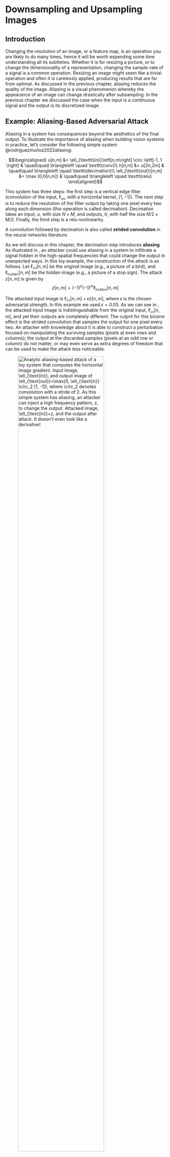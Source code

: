 # Downsampling and Upsampling Images {#sec-downsampling_and_upsampling}

## Introduction

Changing the resolution of an image, or a feature map, is an operation
you are likely to do many times, hence it will be worth expending some
time understanding all its subtleties. Whether it is for resizing a
picture, or to change the dimensionality of a representation, changing
the sample-rate of a signal is a common operation. Resizing an image
might seem like a trivial operation and often it is carelessly applied,
producing results that are far from optimal. As discussed in the
previous chapter, aliasing reduces the quality of the image. Aliasing is
a visual phenomenon whereby the appearance of an image can change
drastically after subsampling. In the previous chapter we discussed the
case when the input is a continuous signal and the output is its
discretized image.

## Example: Aliasing-Based Adversarial Attack

Aliasing in a system has consequences beyond the aesthetics of the final
output. To illustrate the importance of aliasing when building vision
systems in practice, let's consider the following simple system
@rodríguezmuñoz2022aliasing:

$$\begin{aligned}
    u[n,m] &= \ell_{\texttt{in}}\left[n,m\right] \circ \left[-1, 1 \right]  & \quad\quad \triangleleft \quad \texttt{conv}\\
    h[n,m] &= u[2n,2m]  & \quad\quad \triangleleft \quad \texttt{decimation}\\
    \ell_{\texttt{out}}[n,m] &= \max (0,h[n,m])  & \quad\quad \triangleleft \quad \texttt{relu}
\end{aligned}$$

This system has three steps: the first step is a vertical edge filter
(convolution of the input, $\ell_{\texttt{in}}$, with a horizontal
kernel, $[1, -1]$). The next step is to reduce the resolution of the
filter output by taking one pixel every two along each dimension (this
operation is called decimation). Decimation takes an input, $u$, with
size $N\times M$, and outputs, $h$, with half the size $N/2 \times M/2$.
Finally, the third step is a relu nonlinearity.

:::{.column-margin}
A convolution followed by decimation is also called **strided convolution** in the neural networks literature.
:::



As we will discuss in this chapter, the decimation step introduces
**aliasing**. As illustrated in , an attacker could use aliasing in a
system to infiltrate a signal hidden in the high-spatial frequencies
that could change the output in unexpected ways. In this toy example,
the construction of the attack is as follows. Let
$\ell_{\texttt{in}}\left[n,m\right]$ be the original image (e.g., a
picture of a bird), and $\ell_{\texttt{hidden}}\left[n,m\right]$ be the
hidden image (e.g., a picture of a stop sign). The attack
$z \left[n,m\right]$ is given by $$\label{equation:aliasing-attack}
    z \left[n,m\right] = (-1)^n(-1)^m \ell_{\texttt{hidden}}\left[n,m\right]$$

The attacked input image is
$\ell_{\texttt{in}}\left[n,m\right]+ \epsilon z \left[n,m\right]$, where
$\epsilon$ is the chosen adversarial strength. In this example we used
$\epsilon=0.05$. As we can see in , the attacked input image is
indistinguishable from the original input,
$\ell_{\texttt{in}}\left[n,m\right]$, and yet their outputs are
completely different. The culprit for this bizarre effect is the strided
convolution that samples the output for one pixel every two. An attacker
with knowledge about it is able to construct a perturbation focused on
manipulating the surviving samples (pixels at even rows and columns);
the output at the discarded samples (pixels at an odd row or column) do
not matter, or may even serve as extra degrees of freedom that can be
used to make the attack less noticeable.

![Analytic aliasing-based attack of a toy system that computes the horizontal image gradient. Input image, $\ell_{\text{in}}$, and output image of $\ell_{\text{out}}=\max(0, \ell_{\text{in}} \circ_2 [1, -1])$, where $\circ_2$ denotes convolution with a stride of 2. As this simple system has aliasing, an attacker can inject a high frequency pattern, $z$, to change the output. Attacked image, $\ell_{\text{in}}+z$, and the output after attack. It doesn't even look like a derivative!](figures/upsamplig_downsampling/toy_example_book2.png){#fig-simple-network width=80%}




In this chapter we will study aliasing when manipulating image
resolution and how to reduce it.

## Downsampling

Downsampling is an operation that consists of reducing the resolution of
an image. When we reduce the resolution, some information will be lost;
specifically fine image details will be lost. But carelessly removing
pixels will produce a greater loss of information than necessary. The
goal of this chapter will be to study how downsampling has to be done to
minimize the amount of information lost.

### Decimation

Image decimation consists of changing the resolution of an image by
dropping samples. Decimation of an image of size $N \times M$ by a
factor of $k$, where $N$ and $M$ are divisible by $k$, results in a
lower resolution image of size $N/k \times M/k$:
$$\ell_{\downarrow k} \left[n,m\right]  = \ell\left[kn, km\right]$$ It
is common to use the notations
$\ell_{\downarrow k} \left[n,m\right]   = \ell\left[n,m\right] \downarrow k = \ell\left[kn,km\right]$
to denote the decimation operator by a factor $k$. Decimation could be
different across each dimension, but for the analysis here we will
assume that both dimensions are treated equally, as it is usually done.


:::{.column-margin}
Decimation is often drawn using the following block:

![](figures/upsamplig_downsampling/decimation_block_diagram.png)
:::

Decimation is a linear operation therefore we can write it as a matrix.
In the one-dimensional (1D) case, for a signal of length 8, subsampling
by a factor of 2 can be described by the following linear operator:
$$\mathbf{D}_2 = \left[ 
\begin{array}{cccccccc}
1 & 0 & 0 & 0 & 0 & 0 & 0 & 0\\
0 & 0 & 1 & 0 & 0 & 0 & 0 & 0\\
0 & 0 & 0 & 0 & 1 & 0 & 0 & 0\\ 
0 & 0 & 0 & 0 & 0 & 0 & 1 & 0 
\end{array}
\right]$$

@fig-subsampled_textures shows an example of a picture and two
decimated images with factors $k=2$ and $k=4$. For visualization
purposes, the images are scaled so that they occupy the same area.

![Input image (left) and two decimated versions of the same image with factors $k=2$ and $k=4$.](figures/upsamplig_downsampling/subsampled_textures.png){#fig-subsampled_textures width=100%}

As we downsample the image, we lose details in the texture such as the
orientation of the knitting, and it becomes harder to see the overall
shape. Just reducing resolution by a factor of 4 results in an almost
unintelligible image. The loss of information is due to the reduced
resolution, but most important, in this example, additional information
is lost due to aliasing. Aliasing has introduced new texture features in
the subsampled image that are not present in the original image and that
could have been avoided.

How can we reduce the resolution of an image while preserving as many
details as possible?

### Decimation in the Fourier Domain

As we did before for the continuous case, analyzing how the decimation
operator affects the signal in the Fourier domain can be very revealing.
In this section we compute the relationship between the Fourier
transform (FT) of the original image, $\ell$ and the sampled one,
$\ell_{\downarrow k}$. We will use the finite length discrete Fourier
transform (DFT). If the DFT of $\ell\left[n,m\right]$ is
$\mathscr{L}\left[u,v\right]$, the DFT of the sampled image,
$\ell\left[kn,km\right]$ (with size $N/k \times M/k$), is:
$$
\mathscr{L}_{\downarrow k} \left[u,v\right]   = \sum_{n=0}^{N/k-1} \sum_{m=0}^{M/k-1} \ell\left[kn,km\right] \exp{ \left(  -j2\pi \frac{nu}{N/k} \right)}  \exp{ \left(  -j2\pi \frac{mv}{M/k} \right)}
$${#eq-down1} 
as before, we can define an image,
$\ell_{\delta_k} \left[n,m\right]$, of same size as the input image,
$N \times M$, where we set to zero the samples that will be removed in
the decimation operation: 
$$\begin{aligned}
\ell_{\delta_k} \left[n,m\right] &= \ell\left[n,m\right] \sum_{s=0}^{N/k-1} \sum_{r=0}^{M/k-1} \delta \left[n - sk \, ,m - rk \right] \\
&=  \ell\left[n,m\right]  \delta_k \left[n,m\right]\end{aligned}$${#eq-down2} where $\delta_k \left[n,m\right]$ is the discrete
version of the **delta train**. 

Using $\ell_{\delta_k}$ we can rewrite
equation (@eq-down1), with a change of the summation indices, as:
$$\mathscr{L}_{\downarrow k} \left[u,v\right]   = \sum_{n=0}^{N-1} \sum_{m=0}^{M-1} \ell_{\delta_k} \left[n,m\right] \exp{ \left(  -j2\pi \frac{nu}{N} \right)}  \exp{ \left(  -j2\pi \frac{mv}{M} \right)}$$

Therefore, the DFT of $\ell\left[kn,km\right]$ is the DFT of
$\ell_{\delta_k} \left[n,m\right]$, which is the product of two signals,
equation (@eq-down2). The first term is $\ell\left[n,m\right]$, and the
second term is a discrete delta train (also called the Kronecker comb):
$$\delta_k \left[n,m\right]  =  \sum_{s=0}^{N/k-1} \sum_{r=0}^{M/k-1} \delta \left[n - sk \, ,m - rk \right]$$


The DFT of the discrete delta train, when $M$ and $N$ are divisible by
$k$, is:
$$\Delta_k \left[u,v\right]  = \frac{NM}{k^2}  \sum_{s=0}^{k-1} \sum_{r=0}^{k-1} \delta \left[u - s\frac{N}{k} \, ,v - r\frac{M}{k} \right]$$

This definition is valid for frequencies inside the interval
$[u,v] \in [0,N-1]\times[0,N-1]$. Outside of that interval, we will have
its periodic extension.

@fig-discrete_delta_train shows $\delta_k \left[n,m\right]$ and its
Fourier transform, $\Delta_k \left[u,v\right]$, in the bottom, for
images size of $32 \times 32$ pixels. For the FT we plot signals using
an interval that puts the frequency $[0,0]$ in the center.

![Visualization of three discrete two-dimensional (2D) delta trains with $k=2,4,8$ (top). Corresponding DFTs (bottom). The DFT of a delta train is another delta train.](figures/upsamplig_downsampling/discrete_delta_train.png){#fig-discrete_delta_train width=100%}

Now we are ready to write the DFT of $x_{\delta_k} \left[n,m\right]$.
This is the DFT of the product of two images, equation (@eq-down2), so
we can apply the dual of the circular convolution theorem for finite
length discrete signals (where both signals are extended periodically):
$$\begin{aligned}
\mathscr{L}_{\downarrow k} \left[u,v\right] &= \frac{1}{NM} \mathscr{L}\left[u,v\right] \circ \Delta_k \left[u,v\right] \\ \nonumber
&= \frac{1}{k^2} \sum_{s=0}^{k-1} \sum_{r=0}^{k-1} \mathscr{L}\left[u - s\frac{N}{k} \, ,v - r\frac{M}{k} \right]
\end{aligned}$${#eq-decimationFT} 

The DFT of the sampled image by a factor $k$ is the
superposition of $k \times k$ shifted copies of the DFT of the original
image. Each copy is centered on one of the deltas in
$\Delta_k \left[u,v\right]$.

The images in @fig-discrete_texture_sampling show
$\ell_{\delta_k} \left[n,m\right]$ and
$\mathscr{L}_{\downarrow k} \left[u,v\right]$. The original image,
$\ell\left[n,m\right]$, is $128 \times 128$. The DFT of the sampled
image, $\ell_{\downarrow k} \left[n,m\right]$, is the inner window with
size $N/2k \times M/2k$ (shown as a green square).

![Visualization of an image multiplied by delta trains (top), and their corresponding DFTs (bottom). Only the DFT magnitude is shown.](figures/upsamplig_downsampling/discrete_texture_sampling2.png){#fig-discrete_texture_sampling width=100%}

In the case of $k=2$, it is useful to see how the spectrum of the
decimated signal is obtained. As shown from equation (@eq-decimationFT),
the resulting spectrum is a sum of shifted versions of the original
spectrum, $\mathscr{L}\left[u,v\right]$, as shown in
@fig-components_aliasing_FT. The image shows the four copies that are
summed to obtain the decimated spectrum:

![DFT of an image multiplied by a delta train and the decomposition into the four different translated copies of the DFT of the original input image.](figures/upsamplig_downsampling/components_aliasing_FT2.png){#fig-components_aliasing_FT width=100%}

The first component is $\mathscr{L}\left[u,v\right]$, the three other
copies are shifted versions of $\mathscr{L}\left[u,v\right]$. Shifting
is equivalent to a circular shift as $\mathscr{L}\left[u,v\right]$ is
periodic in $u$ and $v$. All the spectral content inside the green box
in the shifted copies will produce aliasing after decimation.

### Aliasing in Matrix Form

We can provide another description of decimation and aliasing using the
matrix form of the decimation and DFT operators. As decimation and the
Fourier transform are linear operators, we can write them as matrices.
This description will provide a different visualization for the same
phenomena described in the previous section. For simplicity of the
visualizations we will work with 1D signals, but the same can be
extended to 2D.

Using matrices, we can write decimation as
$\boldsymbol\ell_{\downarrow 2} = \mathbf{D}_2 \boldsymbol\ell$. We use
the Fourier matrices $\mathbf {F}_{N}$ and $1/N \mathbf {F}^{*}_{N}$ to
denote the DFT and its inverse (which is the complex conjugate of the
DFT) for signals of length $N$. Using this notation, the relationship
between the original spectrum $\mathscr{L}\left[u\right]$ and the
sampled version, $\mathscr{L}_{\downarrow 2} \left[u\right]$, is:
$$\mathscr{L}_{\downarrow 2} = \frac{1}{N} \mathbf{F}_{N/2} \mathbf{D}_2 \mathbf{F}^{*}_{N} \mathscr{L}
$${#eq-matrixformsubsampling}

One interesting property of the Fourier matrix is that
$\mathbf{D}_2 \mathbf{F}_{N} = [\mathbf{F}_{N/2} ~|~ \mathbf{F}_{N/2}]$.
The matrix $\mathbf{D}_2$ selects all the odd rows of the matrix
$\mathbf{F}_{N}$ and ignores the even ones. 
Therefore, 
$$\begin{aligned}
\frac{1}{N} \mathbf{F}_{N/2} \mathbf{D}_2 \mathbf{F}^{*}_{N} &= \frac{1}{N}\mathbf{F}_{N/2}  [\mathbf{F^*}_{N/2} ~|~ \mathbf{F^*}_{N/2}] \\
&= \frac{1}{N} \frac{N}{2} [\mathbf{I}_{N/2} ~|~ \mathbf{I}_{N/2}] \\
&= \frac{1}{2} [\mathbf{I}_{N/2} ~|~ \mathbf{I}_{N/2}]
\end{aligned}
$$ 

where $\mathbf{I}_{N/2}$ is the identity matrix of size
$N/2 \times N/2$. Replacing this result inside equation
(@eq-matrixformsubsampling) gives the following relationship between the
DFT of the original signal and the subsampled one:
$$
\mathscr{L}_{\downarrow 2} = \frac{1}{2} [\mathbf{I}_{N/2} ~|~ \mathbf{I}_{N/2}] \mathscr{L}
$$
This equation is analogous to @eq-decimationFT with $k=2$ and
for 1D signals.

In 1D, we can visualize these operators which helps to make the previous
derivations intuitive. For 1D signals of length $N=16$, equation
@eq-matrixformsubsampling has the visual form shown in
@fig-aliasing_in_matrix_form:

![Visual representation of \eqn{\@eq-matrixformsubsampling}.](figures/upsamplig_downsampling/aliasing_in_matrix_form.png){#fig-aliasing_in_matrix_form width=90%}


Note that for the matrices $\mathbf{F}_{N}$ used here, we are not using
the convention of putting the frequency 0 in the middle as this makes
visualizations in matrix form easier.

The product between the decimation matrix and the inverse DFT,
$\mathbf{D}_2 \mathbf{F^*}_{16}$, is (@fig-decimationFT_inmatrixform):

![Visualization of the product $\mathbf{D}_2 \mathbf{F^*}_{16}$ and its result.](figures/upsamplig_downsampling/decimationFT_inmatrixform.png){#fig-decimationFT_inmatrixform width=90%}

In @fig-decimationFT_inmatrixform we can see how the odd rows of
$\mathbf{F^*}_{16}$ gives a new sub matrix composed of two identical
blocks. Interestingly, each of those two blocks are identical to
$\mathbf{F^*}_{8}$. A similar structure emerges also when applying
$\mathbf{D}_4$. Combining these last equations together, we get the
final result:

![Visualization of decimation and aliasing.](figures/upsamplig_downsampling/decimation_finalequations_inmatrixform2.png){#fig-decimation_finalequations_inmatrixform width=90%}

This last result shows visually how aliasing happens. Each component of
the final DFT, $\mathscr{L}_{\downarrow 2} \left[u\right]$, is the sum
of two of the components of $\mathscr{L}\left[u\right]$. For instance,
$\mathscr{L}_{\downarrow 2} \left[0\right] = 0.5 \mathscr{L}\left[0\right] + 0.5 \mathscr{L}\left[8\right]$.
Both components are mixed in the final result.

In the next subsection we will discuss anti-aliasing filters.
Anti-aliasing consists in setting to zero, before decimation, the $N/k$
the spectral components that produce aliasing.

### Anti-Aliasing Filters

Anti-aliasing filtering is an essential operation whenever we
manipulate the resolution of an image. When decimating a signal of size
$N \times N$ with a scaling factor $k$, aliasing is produced by all the
content at frequencies that are above $u,v > N/2k$. Therefore, to reduce
aliasing, we have to remove any spectral content of the signal present
at high spatial frequencies. We will do so by using an anti-aliasing
filter that will blur the image before downsampling. Blurring removes
high-spatial frequencies in the image.

The ideal anti-aliasing filter is a box in the Fourier domain with a
cut-off frequency of $L=N/(2k)$ (using the notation introduced in @sec-sampling). The inverse Fourier transform of a box
in the frequency domain, with width $2L+1=N/k+1$, is the **discrete
sinc** function of length $N$ in the spatial domain:
$$\frac{1}{N} \frac 
{\sin(\pi n (N/k+1)/N)}
{\sin(\pi n/N)}
\xrightarrow{\mathscr{F}} 
box_{N/2k} \left[ u \right]$$

In 2D, the ideal anti-aliasing filter is separable and is obtained by
two consecutive 1D convolutions along each dimension. The discrete sinc
is very similar to the continuous sinc described in @sec-sampling. The discrete sinc is periodic, with
period $N$. The following plot (@fig-discretesinc) shows the
anti-aliasing sinc for $N=32$ and $k=2$ and the magnitude of its Fourier
transform:

![Discrete sinc function for $N=32$ and $k=2$ and the magnitude of its DFT.](figures/upsamplig_downsampling/discrete_sinc_function.png){#fig-discretesinc width=100%}

And for $k=4$, the impulse response becomes wider and its Fourier
transform has a lower cut-off frequency, $N/2k = 4$:

![Discrete sinc function for $N=32$ and $k=4$ and the magnitude of its DFT.](figures/upsamplig_downsampling/discrete_sinc_function_k4.png){#fig-discretesinc_k4 width=100%}


One disadvantage of the ideal anti-aliasing filter is that the it
requires convolving the image with a very large filter (as large as the
image). We would like to use smaller filters to reduce the computational
cost. One method to design anti-aliasing filters with a finite impulse
response is to use a window, $w [n]$, and to use as anti-aliasing filter
the kernel $w [n] h[n]$, where $h[n]$ is the impulse response of the
ideal anti-aliasing filter. Typical windows used are the rectangular,
Hamming, Parzen, or Kaiser windows.

The rectangular window sets to zero all the values outside of the
interval $\left[-L, L\right]$. When $L=5$, it gives a tap-11 filter (a
filter with an impulse response of length 11) with the following
profile:

![Kernel $w [n] h[n]$, where $h[n]$ is a sinc and $w [n]$ is a rectangular window of length 11.](figures/upsamplig_downsampling/kernel_sinc_window.png){#fig-discretesinc width=100%}

The Fourier transform of the windowed impulse response, $w [n] h[n]$, is
the convolution of Fourier transforms. The Fourier transform of the
rectangular window is a sinc function. Therefore, the resulting Fourier
transform is the convolution of the rectangle with the sinc function,
which produces a smooth rectangle with some oscillations. Using other
windows allows trading off the smoothing of the ideal rectangular form
of the ideal low-pass filter and the oscillations.

The **Hamming window** is defined as:
$$w  \left[n\right] =  \begin{cases}
    0.54+0.46 \cos (\pi n/L)     & \quad \text{if }  n \in  \left[-L, L\right] \\
    0       & \quad \text{otherwise }\\
\end{cases}$$ The Hamming window ($L=5$) produces a smooth transfer
function with oscillations of smaller amplitude in the Fourier domain:
$$h = [1, 0.65, -2.45, -0.82, 8.8, 15, 8.8, -0.82, -2.45, 0.65, 1] / 29.36$$

![Hamming window ($L=5$) and the magnitude of its DFT.](figures/upsamplig_downsampling/hamming_window.png){#fig-hamming_window width=100%}

In practice, when we need very small anti-aliasing filters, binomial
filters are a good choice. The binomial filter $b_2$ has a DFT (length
$N$) with a $1+\cos(2\pi/N)$ profile. At the frequency $N/4$ the gain is
$1/2$. Therefore, the spectral content responsible for aliasing will not
be completely removed, but the attenuation is enough in most cases.



![The binomial kernel $b_2 = \left[1,2,1\right]$, and its DFT.](figures/upsamplig_downsampling/binomial_kernel1.png){#fig-discretesinc2 width=100%}

Or $b_4 = [ 1, 4, 6, 4, 1]$, which attenuates the aliased frequencies
even more, also results in an oversmoothed signal.

![The binomial kernel $b_4 = [ 1, 4, 6, 4, 1]$, and its DFT.](figures/upsamplig_downsampling/binomial_kernel4.png){#fig-discretesinc4 width=100%}

When implementing 2D anti-aliasing filters, we apply two consecutive 1D
convolutions along each dimension. For efficiency, the anti-aliasing
filter only needs to be computed on the samples that will be kept after
downsampling ($k$-strided convolution). The necessary amount of
attenuation of the aliasing frequencies will have to be decided based on
each application.



:::{.column-margin}
In 2D, we can apply the binomial filter $b_2$ on each
dimension,
$\left[1,2,1\right]/4 \circ \left[1,2,1\right]^\mathsf{T}/4$.
:::


![Output of three different low-pass anti-aliasing filters. (left) Ideal low-pass filter. (center) Hamming window. (right) Binomial filter.](figures/upsamplig_downsampling/ringing_artifacts.png){#fig-ringing_artifacts width=100%}

The images in @fig-ringing_artifacts show the output of three different
low-pass anti-aliasing filters. Note how the ideal low-pass filter
introduces **ringing artifacts** in the output image
(@fig-ringing_artifacts\[a\]). Despite that it removes frequencies that
will produce aliasing after downsampling, it does that at a high cost
because it introduces undesired image structures, which is exactly what
we want to prevent with the anti-aliasing filter. The Hamming windowed
sinc (shown in @fig-ringing_artifacts\[b\]) reduces the oscillation but
there is still a halo present around edges. This is because there is
still one oscillation on the filter impulse response.
@fig-ringing_artifacts (c) shows the result applying am anti-aliasing
binomial filter.

For most applications using a binomial filter ($b_2$ or $b_4$) is enough
because it reduces aliasing and it does not introduce undesired image
structures.

### Downsampling

We will call **downsampling** the sequence of applying an anti-aliasing
filtering followed by decimation: $$\begin{aligned}
    z[n,m] &= \ell_{\texttt{in}}\left[n,m\right] \circ h_k \left[ n,m \right]  & \quad\quad \triangleleft \quad \texttt{conv}\\
    \ell_{\texttt{out}}[n,m] &= z[kn,km]  & \quad\quad \triangleleft \quad \texttt{decimation}
\end{aligned}$$

@fig-downsampling_bilinear shows the results when using a binomial
filter as the anti-aliasing filter followed by decimation by 2, and
@fig-subsampled_antialiasing_textures shows results for different
downsampling factors.

![Downsampling by 2 uses a binomial filter as the anti-aliasing filter followed by decimation by 2.](figures/upsamplig_downsampling/downsampling_bilinear.png){#fig-downsampling_bilinear width=100%}


In the anti-aliased downsampled images shown in
@fig-subsampled_antialiasing_textures, fine details are gone while
preserving the smooth details of the image. In fact, as shown in the
images below, even at $32 \times 32$, we can still see some of the
orientations of the knitting pattern and the shading due to the
three-dimensional shape.

![Successive downsampling by a factor of 2 with anti-aliasing. Compare these results with the ones from @fig-subsampled_textures.](figures/upsamplig_downsampling/subsampled_antialiasing_textures.png){#fig-subsampled_antialiasing_textures width=100%}

As the convolution and downsampling are linear operators, sometimes it
will be useful to write it as a matrix. For instance, for a 1D signal of
length $N=8$ samples, if we downsample it by a factor $k=2$, then, using
repeat padding for handling the boundary, and the binomial kernel as an
anti-aliasing filter, we can write the downsampling operator as a
matrix: 

$$\mathbf{D}_2 = \frac{1}{4} \left[ 
\begin{array}{cccccccc}
3 & 1 & 0 & 0 & 0 & 0 & 0 & 0 \\
0 & 1 & 2 & 1 & 0 & 0 & 0 & 0 \\
0 & 0 & 0 & 1 & 2 & 1 & 0 & 0 \\
0 & 0 & 0 & 0 & 0 & 1 & 2 & 1  
\end{array}
\right]$$

Downsampling by a factor $k=2^n$ is usually done by a sequence of $n$
stages of binomial filtering followed by downsampling by 2. Non-integer
downsampling factors require an interpolation step instead of
decimation.

## Upsampling {#sec-upsampling}

Upsampling requires increasing the resolution of an image from a low
resolution image. This is a very challenging task that requires
recovering information that is not available on the low resolution
image. The problem of making up new details will be called
super-resolution. In this section we will focus on the simpler problem
of creating an image that has $k$ times more pixels along each dimension
but that contains the same amount of information than the original
lower-resolution image. That is, we will not require to the upsampling
procedure to predict any of the missing high-resolution details.

Upsampling requires interpolating sample values. We want to obtain a new
image $\ell_{\texttt{out}}$ with more samples than the input image
$\ell_{\texttt{in}}$. In order to interpolate a new sample
$\ell_{\texttt{out}}(a,b)$, where $a$ and $b$ are continuous values, we
can use different interpolations functions as we will discuss next.

### Nearest Neighbor Interpolation {#sec-interpolation}

In **nearest neighbor interpolation** we assign to
$\ell_{\texttt{out}}(a,b)$ the closest value of the input
$\ell_{\texttt{in}}$:
$$\ell_{\texttt{out}}(a,b) = \ell_{\texttt{in}}[ n, m ]$$ where
$n-0.5<a<n+0.5$ and $m-0.5<b<m+0.5$. Note that here we are treating
$\ell_{\texttt{out}}(a,b)$ as a continuous image. Nearest neighbor
interpolation results in an image that is piecewise-constant.
@fig-upsampling_and_downsampling-nn_interp shows the nearest neighbor
interpolation process graphically.


![Nearest neighbor interpolation in 1D and 2D.](figures/upsamplig_downsampling/nearest_interp2.png){#fig-upsampling_and_downsampling-nn_interp width=100%}


### Linear and Bilinear Interpolation {#sec-bilinearinterpolation}

For 1D signals, the value of
$\ell_{\texttt{out}}(a)$ is a result of linear interpolation between the
two closest input values $\ell_{\texttt{in}}[n]$ and
$\ell_{\texttt{in}}[n+1]$, where $n<a<n+1$. 


:::{.column-margin}
Interpolation is also a key operation when performing image warping.
:::

For 2D signals, we have to
interpolate the output value $\ell_{\texttt{out}}(a,b)$ using four input
samples: $\ell_{\texttt{in}}[ n,m ]$, $\ell_{\texttt{in}}[ n+1,m ]$,
$\ell_{\texttt{in}}[ n,m+1 ]$ and $\ell_{\texttt{in}}[ n+1,m+1 ]$, where
$n<a<n+1$ and $m<b<m+1$.

**Bilinear interpolation** consists of first applying linear
interpolation to obtain $\ell_{\texttt{out}}(a,m)$ and
$\ell_{\texttt{out}}(a,m+1)$ and then again applying linear
interpolation between those two values to obtain
$\ell_{\texttt{out}}(a,b)$. The result is illustrated in
@fig-bilinear_interp.


![1D linear interpolation and 2D bilinear interpolation.](figures/upsamplig_downsampling/bilinear_interp2.png){#fig-bilinear_interp width=100%}

The linear (and bilinear) interpolations are linear operations. In the
case when the upsampling factor $k$ is an integer value, the resampling
operator can be efficiently implemented as a sequence of two operations:
expansion and interpolation. The interpolation operation, as it is
linear and spatially stationary, can be efficiently implemented as a
convolution.


### Expansion

Expansion by a factor $k$ consists in increasing the number of samples
in the image by inserting $k-1$ zeros between each sample on the
horizontal dimension, and then on the vertical dimension. This will give
us the image of size $Nk \times Mk$. We will use the notation:
$$\ell_{\uparrow k} \left[n,m\right]  = \ell\left[n,m\right] \uparrow k$$

Expansion is a linear operator that is the transposed to the decimation
operation and is defined as: $$\ell_{\uparrow k} \left[n,m\right] = 
 \begin{cases}
    \ell\left[n/k,m/k\right]     & \quad \text{if~} \text{mod} (n,k)=0 \text{~and~} \text{mod} (m,k)=0\\
    0       & \quad \text{otherwise }\\
  \end{cases}
$${#eq-upzeros}

In the 1D case, for a signal of length 4, expanding by a factor of $k=2$
can be described by the following linear operator:
$$\mathbf{E}_2 = \left[ 
\begin{array}{cccc}
1 & 0 & 0 & 0 \\
0 & 0 & 0 & 0\\
0 & 1 & 0 & 0\\ 
0 & 0 & 0 & 0\\
0 & 0 & 1 & 0\\ 
0 & 0 & 0 & 0\\
0 & 0 & 0 & 1\\
0 & 0 & 0 & 0
\end{array}
\right]$$

### Interpolation Filters

When the upsampling factor $k$ is an integer value, interpolation using the methods described in section @sec-interpolation can be implemented using a convolution. The interpolation filters we will discuss here are separable, so the convolution kernel can be written as the product $h\left[n,m\right] = h\left[n\right] h\left[m\right]$:

As we discussed before, there are different interpolation methods:
nearest neighbor, bilinear, and so on. In this section we will study
them by looking at the convolution kernel needed to implement each
interpolation method.

**Nearest neighbor interpolation** consists of assigning to each
interpolated sample the value of the closest sample from the input
signal. This can be done by convolving the expanded image from equation
(@eq-upzeros) with the kernel (if $k$ is even):
$$h  \left[n\right] =  \begin{cases}
    1     & \quad \text{if }  n \in  \left[-k/2+1, k/2\right] \\
    0       & \quad \text{otherwise }\\
\end{cases}$$ This is very fast as it only requires replicating samples.
But it gives very low quality. For $k=2$, the convolution kernel in 1D
is $h  \left[n\right]=[1, 1]$

**Bilinear interpolation**: As we discussed before, bilinear
interpolation is done in two stages: first, linearly interpolate each
sample with the two nearest neighbors across rows, and then do the same
for the columns. This can also be written as a convolution with the
kernel (if $k$ is even): 

$$h  \left[n\right] =  \begin{cases}
    (k-n)/k     & \quad \text{if }  n \in \left[-k, k\right] \\
    0       & \quad \text{otherwise }\\
\end{cases}
$$ 

In the special case where $k=2$, the 1D bilinear
interpolation kernel reduces to the binomial filter
$h[n] = \left[1/2,1,1/2\right]$. And in 2D, for $k=2$, the kernel is
$\left[1/2,1,1/2\right] \circ \left[1/2,1,1/2\right]^\mathsf{T}$. The
binomial filter is not the best interpolation filter, but it is very
efficient. When quality is important, there are better interpolation
filters.

The plots in @fig-bilinear_interp_k4 show the nearest neighbor and
linear interpolation kernels for $k=4$.

![Kernels for (left) nearest neighbor, and (right) linear interpolation for $k=4$.](figures/upsamplig_downsampling/bilinear_interp_k4.png){#fig-bilinear_interp_k4 width=100%}

Other popular interpolation methods are the **bicubic interpolation**
and the **Lanczos interpolation**.

### Upsampling {#upsampling}

Upsampling consists in the sequence of expansion followed by
interpolation: 

$$\begin{aligned}
    z \left[n,m\right] &= \ell_{\texttt{in}}\left[n,m\right] \uparrow k 
  & \quad\quad \triangleleft \quad \texttt{expansion}\\
    \ell_{\texttt{out}}[n,m] &= z \left[n,m\right] \circ h_k \left[n,m\right]  & \quad\quad \triangleleft \quad \texttt{conv}
\end{aligned}$$

Upsampling by a factor of 2 is done by inserting one 0 between each two
samples (first for the horizontal dimension and then for the vertical
one), and then interpolating between samples applying the binomial
filter $\left[1/2,1,1/2\right] \circ \left[1/2,1,1/2\right]^\mathsf{T}$.

@fig-upsamplingazebra shows the upsampling process for a color image.
Each color channel is upsampled by a factor of $k=2$ independently. The
top row shows the input image, the expanded image by inserting zeros
between samples, the binomial kernel and the resulting interpolated
image. The bottom row shows the magnitude of DFTs of each corresponding
image. Note that the binomial interpolation filter does not completely
suppress the copies of the original DFT that appear when inserting new
samples. Remember that the DFTs have the same number of samples as the
corresponding input image. The DFT of the kernel is shown by zero
padding the convolutional kernel to match the image size. Despite that
this interpolation does correspond to an ideal interpolation filter (a
sinc) the interpolated image looks reasonably good.


![Upsampling by a factor of $k=2$ using a bilinear interpolation filter.](figures/upsamplig_downsampling/upsampling_bilinear.png){#fig-upsamplingazebra width=100%}

The upsampling operator is also a linear operation, therefore we can
also write it in matrix form. For instance, for a 1D signal of length
$N=4$ samples, if we upsample it by a factor $k=2$, then, using repeat
padding for handling the boundary and the bilinear interpolation, we can
write the upsampling operator as a matrix: $$\mathbf{U}_2 = \left[ 
\begin{array}{cccc}
1    & 0    & 0  & 0\\
0.5  & 0.5  & 0  & 0\\
0    & 1    & 0  & 0\\
0    & 0.5 & 0.5 & 0\\
0    & 0    & 1  & 0\\
0    & 0    & 0.5& 0.5\\
0    & 0    & 0  & 1\\
0    & 0    & 0  & 1
\end{array}
\right]$$

Multiplying this matrix by a signal of length 4, gives an output signal
of length 8. The output samples at locations 1, 3, 5, 7, and 8 are
copies of the input samples 1, 2, 3, and 4, while samples 2, 4, and 6
are computed as the average of two consecutive input samples. The last
output sample is a copy of the last input sample because it corresponds
to extending the input using repeat padding.

## Concluding Remarks

Aliasing is a constant source of problems in many image processing pipelines. In computer vision, aliasing can introduce noise, spurious features and textures, and lack of translation invariance. In @sec-convolutional_neural_nets, we will discuss how aliasing affects the quality of some of the convolutional layers used in neural networks.

Some of the tools we discussed in this chapter will also be used in other settings, such as when building image pyramids (@sec-image_pyramids) and in geometry (@sec-geometry_homogeneous).

Aliasing is often a source of image artifacts in generative image models. One example is generative adversarial networks (@sec-generative_models) where images are produced as a sequence of learned convolutions and upsampling stages. When the upsampling operations are done without paying attention to aliasing, the output images show a number of artifacts, as has been shown in @Karras2021. Those artifacts can be removed by carefully implementing each stage to avoid aliasing.
